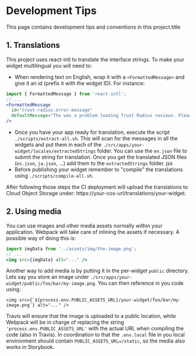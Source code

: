 
<Meta title="Tips" />

# Development Tips

This page contains development tips and conventions in this project.title

## 1. Translations
This project uses react-intl to translate the interface strings. To make your widget multilingual you will need to:

- When rendering text on English, wrap it with a `<FormattedMessage>` and give it an id (prefix it with the widget ID). For instance:

```jsx
import { FormattedMessage } from 'react-intl';
// ...
<FormattedMessage
  id="trust-radius.error-message"
  defaultMessage="The was a problem loading Trust Radius reviews. Please try again later."
/>
```

- Once you have your app ready for translation, execute the script `./scripts/extract-all.sh`. This will scan for the messages in all the widgets and put them in each of the `./src/apps/your-widget/locales/extractedStrings` folder. You can use the `en.json` file to submit the string for translation. Once you get the translated JSON files (`es.json`, `ja.json`, ...) add them to the `extractedStrings` folder.
jsx
- Before publishing your widget remember to "compile" the translations using `./scripts/compile-all.sh`.

After following those steps the CI deployment will upload the translations to Cloud Object Storage under: https://your-cos-url/translations/your-widget.

## 2. Using media

You can use images and other media assets normally within your application. Webpack will take care of inlining the assets if necessary. A possible way of doing this is:

```jsx
import imgData from '../assets/img/the-image.png';
// ...
<img src={imgData} alt="..." />
```

Another way to add media is by putting it in the per-widget `public` directory. Lets say you store an image under `./src/apps/your-widget/public/foo/bar/my-image.png`. You can then reference in you code using:

```
<img src={`${process.env.PUBLIC_ASSETS_URL}/your-widget/foo/bar/my-image.png`} alt="..." />
```

Travis will ensure that the image is uploaded to a public location, while Webpack will be in charge of replacing the string `'process.env.PUBLIC_ASSETS_URL'` with the actual URL when compiling the code (also in Travis). In coordination to that the `.env.local` file in you local environment should contain `PUBLIC_ASSETS_URL=/static`, so the media also works in Storybook.
